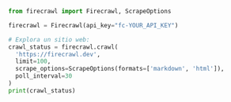 ```python Python
from firecrawl import Firecrawl, ScrapeOptions

firecrawl = Firecrawl(api_key="fc-YOUR_API_KEY")

# Explora un sitio web:
crawl_status = firecrawl.crawl(
  'https://firecrawl.dev', 
  limit=100, 
  scrape_options=ScrapeOptions(formats=['markdown', 'html']),
  poll_interval=30
)
print(crawl_status)
```
